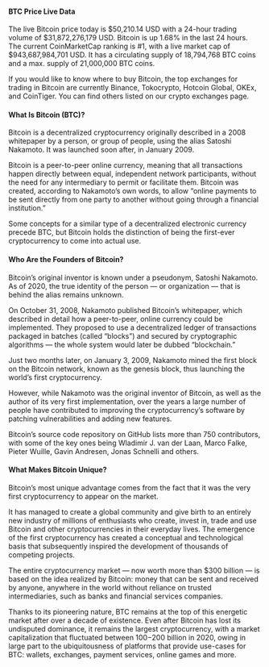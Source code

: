 #### BTC Price Live Data

The live Bitcoin price today is $50,210.14 USD with a 24-hour trading volume of $31,872,276,179 USD. Bitcoin is up 1.68% in the last 24 hours. The current CoinMarketCap ranking is #1, with a live market cap of $943,687,984,701 USD. It has a circulating supply of 18,794,768 BTC coins and a max. supply of 21,000,000 BTC coins.

If you would like to know where to buy Bitcoin, the top exchanges for trading in Bitcoin are currently Binance, Tokocrypto, Hotcoin Global, OKEx, and CoinTiger. You can find others listed on our crypto exchanges page.

#### What Is Bitcoin (BTC)?

Bitcoin is a decentralized cryptocurrency originally described in a 2008 whitepaper by a person, or group of people, using the alias Satoshi Nakamoto. It was launched soon after, in January 2009.

Bitcoin is a peer-to-peer online currency, meaning that all transactions happen directly between equal, independent network participants, without the need for any intermediary to permit or facilitate them. Bitcoin was created, according to Nakamoto’s own words, to allow “online payments to be sent directly from one party to another without going through a financial institution.”

Some concepts for a similar type of a decentralized electronic currency precede BTC, but Bitcoin holds the distinction of being the first-ever cryptocurrency to come into actual use.

#### Who Are the Founders of Bitcoin?

Bitcoin’s original inventor is known under a pseudonym, Satoshi Nakamoto. As of 2020, the true identity of the person — or organization — that is behind the alias remains unknown.

On October 31, 2008, Nakamoto published Bitcoin’s whitepaper, which described in detail how a peer-to-peer, online currency could be implemented. They proposed to use a decentralized ledger of transactions packaged in batches (called “blocks”) and secured by cryptographic algorithms — the whole system would later be dubbed “blockchain.”

Just two months later, on January 3, 2009, Nakamoto mined the first block on the Bitcoin network, known as the genesis block, thus launching the world’s first cryptocurrency.

However, while Nakamoto was the original inventor of Bitcoin, as well as the author of its very first implementation, over the years a large number of people have contributed to improving the cryptocurrency’s software by patching vulnerabilities and adding new features.

Bitcoin’s source code repository on GitHub lists more than 750 contributors, with some of the key ones being Wladimir J. van der Laan, Marco Falke, Pieter Wuille, Gavin Andresen, Jonas Schnelli and others.

#### What Makes Bitcoin Unique?

Bitcoin’s most unique advantage comes from the fact that it was the very first cryptocurrency to appear on the market.

It has managed to create a global community and give birth to an entirely new industry of millions of enthusiasts who create, invest in, trade and use Bitcoin and other cryptocurrencies in their everyday lives. The emergence of the first cryptocurrency has created a conceptual and technological basis that subsequently inspired the development of thousands of competing projects.

The entire cryptocurrency market — now worth more than $300 billion — is based on the idea realized by Bitcoin: money that can be sent and received by anyone, anywhere in the world without reliance on trusted intermediaries, such as banks and financial services companies.

Thanks to its pioneering nature, BTC remains at the top of this energetic market after over a decade of existence. Even after Bitcoin has lost its undisputed dominance, it remains the largest cryptocurrency, with a market capitalization that fluctuated between $100-$200 billion in 2020, owing in large part to the ubiquitousness of platforms that provide use-cases for BTC: wallets, exchanges, payment services, online games and more.
